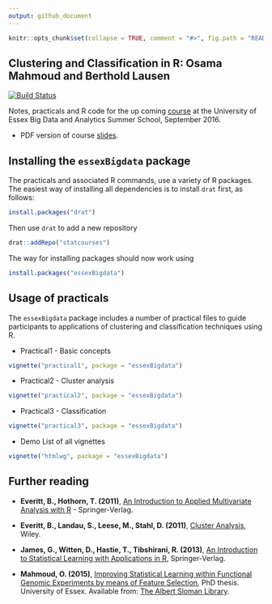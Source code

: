 ```yaml
---
output: github_document
---
```

<!-- README.md is generated from README.Rmd. Please edit that file -->

```r
knitr::opts_chunk$set(collapse = TRUE, comment = "#>", fig.path = "README-")
```

## Clustering and Classification in R: Osama Mahmoud and Berthold Lausen
[![Build Status](https://travis-ci.org/statcourses/essexBigdata.svg?branch=master)](https://travis-ci.org/statcourses/essexBigdata)

Notes, practicals and R code for the up coming [course](https://www.essex.ac.uk/iads/events/summer-school.aspx) at 
the University of Essex Big Data and Analytics Summer School, September 2016.

  * PDF version of course [slides](https://raw.githubusercontent.com/Osmahmoud/essexBigdata/master/slides.pdf).
  
## Installing the `essexBigdata` package

The practicals and associated R commands, use a variety of R packages. The easiest way of installing all dependencies is to install `drat` first, as follows:

```r
install.packages("drat")
```

Then use `drat` to add a new repository
```r
drat::addRepo("statcourses")
```

The way for installing packages should now work using
```r
install.packages("essexBigdata")
```

## Usage of practicals

The `essexBigdata` package includes a number of practical files to guide participants to applications of clustering and classification techniques using R. 

  * Practical1 - Basic concepts
  
```r
vignette("practical1", package = "essexBigdata")
```

  * Practical2 - Cluster analysis

```r
vignette("practical2", package = "essexBigdata")
```

  * Practical3 - Classification
  
```r
vignette("practical3", package = "essexBigdata")
```

  * Demo List of all vignettes
  
```r
vignette("htmlwg", package = "essexBigdata")
```


## Further reading

  - **Everitt, B., Hothorn, T. (2011)**, [An Introduction to Applied Multivariate Analysis with R](http://link.springer.com/book/10.1007%2F978-1-4419-9650-3) - Springer-Verlag.

  - **Everitt, B., Landau, S., Leese, M., Stahl, D. (2011)**, [Cluster Analysis](http://eu.wiley.com/WileyCDA/WileyTitle/productCd-EHEP002266.html), Wiley.

  - **James, G., Witten, D., Hastie, T., Tibshirani, R. (2013)**, [An Introduction to Statistical Learning with Applications in R](http://www.springer.com/gb/book/9781461471370), Springer-Verlag.
  
  - **Mahmoud, O. (2015)**, [Improving Statistical Learning within Functional Genomic Experiments by means of Feature Selection](https://www.researchgate.net/publication/304704707_Improving_Statistical_Learning_within_Functional_Genomic_Experiments_by_means_of_Feature_Selection), PhD thesis. University of Essex. Available from: [The Albert Sloman Library](http://serlib0.essex.ac.uk/search~S5?/aMahmoud%2C+Osama/amahmoud+osama/-3%2C-1%2C0%2CB/frameset&FF=amahmoud+osama&1%2C1%2C).
